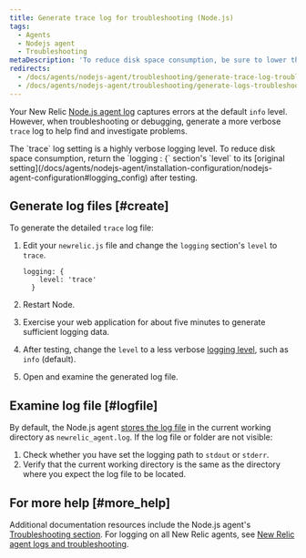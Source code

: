 ```yaml
---
title: Generate trace log for troubleshooting (Node.js)
tags:
  - Agents
  - Nodejs agent
  - Troubleshooting
metaDescription: 'To reduce disk space consumption, be sure to lower the ''trace'' log level after generating a troubleshooting log for your New Relic Node.js agent.'
redirects:
  - /docs/agents/nodejs-agent/troubleshooting/generate-trace-log-troubleshooting-nodejs
  - /docs/agents/nodejs-agent/troubleshooting/generate-logs-troubleshooting-nodejs
---
```


Your New Relic [Node.js agent log](/docs/agents/nodejs-agent/installation-configuration/nodejs-agent-configuration#logging_config) captures errors at the default `info` level. However, when troubleshooting or debugging, generate a more verbose `trace` log to help find and investigate problems.

<Callout variant="important">
  The `trace` log setting is a highly verbose logging level. To reduce disk space consumption, return the `logging : {` section's `level` to its [original setting](/docs/agents/nodejs-agent/installation-configuration/nodejs-agent-configuration#logging_config) after testing.
</Callout>

## Generate log files [#create]

To generate the detailed `trace` log file:

1. Edit your `newrelic.js` file and change the `logging` section's `level` to `trace`.

   ```
   logging: {
       level: 'trace'
     }
   ```
2. Restart Node.
3. Exercise your web application for about five minutes to generate sufficient logging data.
4. After testing, change the `level` to a less verbose [logging level](/docs/agents/nodejs-agent/installation-configuration/nodejs-agent-configuration#log_level), such as `info` (default).
5. Open and examine the generated log file.

## Examine log file [#logfile]

By default, the Node.js agent [stores the log file](/docs/agents/nodejs-agent/installation-configuration/nodejs-agent-configuration#log) in the current working directory as `newrelic_agent.log`. If the log file or folder are not visible:

1. Check whether you have set the logging path to `stdout` or `stderr`.
2. Verify that the current working directory is the same as the directory where you expect the log file to be located.

## For more help [#more_help]

Additional documentation resources include the Node.js agent's [Troubleshooting section](/docs/agents/nodejs-agent/troubleshooting). For logging on all New Relic agents, see [New Relic agent logs and troubleshooting](/docs/agents/manage-apm-agents/troubleshooting/new-relic-agent-logs-troubleshooting).

